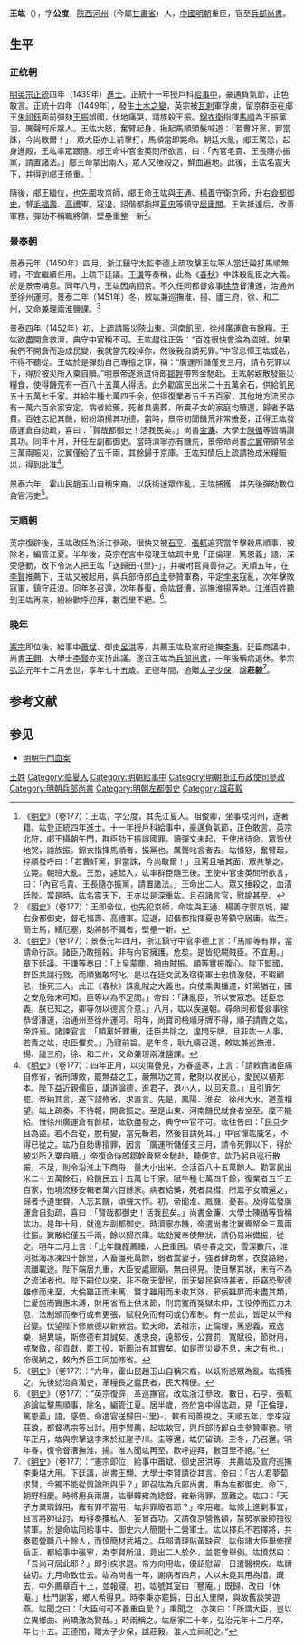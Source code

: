 {{Otheruses|other=名为王庄毅的其他人物|王庄毅}}
{{明清人物信息框
| 姓名 = 王竑
| 原名 =
| 圖片名稱= 王竑.png
| 圖片大小 = 220px
| 圖片說明 = 明《[[三才圖會|三才圖會]]》載《兵部尚書王公像》
| 最高職務 = 兵部尚書
| 國家 = 大明
| 爵位 =
| 籍貫 = [[陝西|陝西]][[河州|河州]]
| 族裔 = 漢族
| 旗籍 = 
| 字號 = 字公度
| 諡號 = 莊毅
| 出生日期 = [[永樂|永樂]]十一年（1413年）
| 出生地點 = [[陝西|陝西]][[河州|河州]]
| 逝世日期 = [[弘治_(明朝)|弘治]]元年（1488年）
| 逝世地點 = [[陝西|陝西]][[河州|河州]]
| 墓葬 =
| 配偶 =
| 親屬 =
| 出身 = 
*正統四年己未科進士出身
| 經歷 = 
| 著作 =
}}

'''王竑'''（{{bd|1413年||1488年|catIdx=W王}}），字'''公度'''，[[陝西|陝西]][[河州|河州]]（今屬[[甘肅省|甘肅省]]）人，[[中國|中國]][[明朝|明朝]]重臣，官至[[兵部尚書|兵部尚書]]。

==生平==
===正统朝===
[[明英宗|明英宗]][[正统_(年号)|正統]]四年（1439年）[[進士|進士]]。正統十一年授戶科[[給事中|給事中]]，豪邁負氣節，正色敢言。正統十四年（1449年），發生[[土木之變|土木之變]]，英宗被[[瓦剌|瓦剌]]軍俘虜，留京群臣在郕王[[朱祁鈺|朱祁鈺]]面前彈劾[[王振|王振]]誤國，伏地痛哭，請族殺王振。[[錦衣衛|錦衣衛]]指揮[[馬順|馬順]]為王振黨羽，厲聲呵斥眾人。王竑大怒，奮臂起身，揪起馬順頭髮喊道：「若曹奸黨，罪當誅，今尚敢爾！」，眾大臣亦上前擊打，馬順當即斃命。朝廷大亂，郕王驚恐，起身進殿，王竑率眾跟隨。郕王命中官金英問所欲言，曰：「內官毛貴、王長隨亦振黨，請置諸法。」郕王命拿出兩人，眾人又捶殺之，鮮血遍地。此後，王竑名震天下，并得到郕王倚重。<ref>《[[明史|明史]]》（卷177）：王竑，字公度，其先江夏人。祖俊卿，坐事戍河州，遂著籍。竑登正統四年進士。十一年授戶科給事中，豪邁負氣節，正色敢言。英宗北狩，郕王攝朝午門，群臣劾王振誤國罪。讀彈文未起，王使出待命。眾皆伏地哭，請族振。錦衣指揮馬順者，振黨也，厲聲叱言者去。竑憤怒，奮臂起，捽順發呼曰：「若曹奸黨，罪當誅，今尚敢爾！」且罵且嚙其面，眾共擊之，立斃。朝班大亂。王恐，遽起入，竑率群臣隨王後。王使中官金英問所欲言，曰：「內官毛貴、王長隨亦振黨，請置諸法。」王命出二人。眾又捶殺之，血漬廷陛。當是時，竑名震天下，王亦以是深重竑。且召諸言官，慰諭甚至。</ref>

隨後，郕王繼位，[[也先|也先]]圍攻京師，郕王命王竑與[[王通|王通]]、[[楊善|楊善]]守衛京師，升右[[僉都御史|僉都御史]]，督[[毛福壽|毛福壽]]、[[高禮|高禮]]軍。寇退，詔偕都指揮[[夏忠|夏忠]]等鎮守[[居庸關|居庸關]]。王竑抵達后，改善軍務，彈劾不稱職將領，壁壘重整一新<ref>《[[明史|明史]]》（卷177）：王即帝位，也先犯京師，命竑與王通、楊善守禦京城，擢右僉都御史，督毛福壽、高禮軍。寇退，詔偕都指揮夏忠等鎮守居庸。竑至，簡士馬，繕厄塞，劾將帥不職者，壁壘一新。</ref>。

===景泰朝===
景泰元年（1450年）四月，浙江鎮守太監李德上疏攻擊王竑等人當廷毆打馬順無禮，不宜繼續任用。上疏下廷議。[[于谦|于谦]]等奏稱，此為《[[春秋_(书)|春秋]]》中誅殺亂臣之大義。於是景帝稱意。同年八月，王竑因病回京。不久任同都督僉事[[徐恭|徐恭]]督漕運，治通州至徐州運河。景泰二年（1451年）冬，敕竑兼巡撫淮、揚、廬三府，徐、和二州，又命兼理兩淮鹽課。<ref>《[[明史|明史]]》（卷177）：景泰元年四月，浙江鎮守中官李德上言：「馬順等有罪，當請命行誅。諸臣乃敢擅殺。非有內官擁護，危矣。是皆犯闕賊臣。不宜用。」章下廷議。于謙等奏曰：「上皇蒙塵，禍由賊振。順等實振腹心。陛下監國，群臣共請行戮，而順猶敢呵叱。是以在廷文武及宿衛軍士忠憤激發，不暇顧忌，捶死三人。此正《春秋》誅亂賊之大義也。向使乘輿播遷，奸黨猶在，國之安危殆未可知。臣等以為不足問。」帝曰：「誅亂臣，所以安眾志。廷臣忠義，朕已知之，卿等勿以德言介意。」八月，竑以疾還朝。尋命同都督僉事徐恭督漕運，治通州至徐州運河。明年，尚寶司檢順牙牌不得，順子請責之竑，帝許焉。諸諫官言：「順黨奸罪重，廷臣共除之，遑問牙牌。且非竑一人事，若責之竑，忠臣懼矣。」乃寢前旨。是年冬，耿九疇召還，敕竑兼巡撫淮、揚、廬三府，徐、和二州，又命兼理兩淮鹽課。</ref>

景泰四年（1452年）初，上疏請賑災陝山東、河南飢民，徐州廣運倉有餘糧。王竑欲盡開倉救濟，典守中官稱不可。王竑趕往正告：“百姓很快會淪為盜賊。如果我們不開倉而造成民變，我就當先殺掉你，然後我自請死罪。”中官忌憚王竑威名，不得不聽從。王竑於是彈劾自己專擅之罪，稱：“廣運所儲僅支三月，請令死罪以下，得於被災所入粟自贖。”明景帝遂派遣侍郎[[鄒幹|鄒幹]]帶帑金馳赴。王竑躬親散發賑災糧食，使得饑荒有一百八十五萬人得活。此外勸富民出米二十五萬余石，供給飢民五十五萬七千家。并給牛種七萬四千余，使得復業者五千五百家，其他地方流民亦有一萬六百余家安定。病者給藥，死者具喪葬，所賣子女的家庭均贖還，歸者予路費。百姓忘記其饑，紛紛頌揚其功德。當時，景帝初聞饑荒非常擔憂，正得王竑發廣運倉自劾疏，喜曰：「賢哉都御史！活我民矣。」尚書[[金濂|金濂]]、大學士[[陳循|陳循]]等皆稱讚其功。同年十月，升任左副都御史。當時濟寧亦有饑荒，景帝命尚書[[沈翼|沈翼]]帶領帑金三萬兩賑災，沈翼僅給了五千兩，其餘歸于京庫。王竑知情后上疏請換成米糧賑災，得到批准<ref>《[[明史|明史]]》（卷177）：四年正月，以災傷疊見，方春盛寒，上言：「請敕責諸臣痛自修省，省刑薄斂，罷無益之工，嚴無功之賞，散財以收民心，愛民以植邦本。陛下益近親儒臣，講道論德，進君子，退小人，以回天意。」且引罪乞罷。帝納其言，遂下詔修省，求直言。先是，鳳陽、淮安、徐州大水，道堇相望。竑上疏奏，不待報，開倉振之。至是山東、河南饑民就食者坌至，廩不能給。惟徐州廣運倉有餘積，竑欲盡發之，典守中官不可。竑往告曰：「民旦夕且為盜。若不吾從，脫有變，當先斬若，然後自請死耳。」中官憚竑威名，不得已從之。竑乃自劾專擅罪，因言「廣運所儲僅支三月，請令死罪以下，得於被災所入粟自贖。」帝復命侍郎鄒幹賫帑金馳赴，聽便宜。竑乃躬自巡行散振，不足，則令沿淮上下商舟，量大小出米。全活百八十五萬餘人。勸富民出米二十五萬餘石，給饑民五十五萬七千家。賦牛種七萬四千餘，復業者五千五百家，他境流移安輯者萬六百餘家。病者給藥，死者具槥，所鬻子女贖還之，歸者予道里費。人忘其饑，頌聲大作。初，帝聞淮、鳳饑，憂甚。及得竑發廣運倉自劾疏，喜曰：「賢哉都御史！活我民矣。」尚書金濂、大學士陳循等皆稱竑功。是年十月，就進左副都御史。時濟寧亦饑，帝遣尚書沈翼賫帑金三萬兩往振。翼散給僅五千兩，餘以歸京庫。竑劾翼奉使無狀，請仍易米備振，從之。明年二月上言：「比年饑饉薦臻，人民重困。頃冬春之交，雪深數尺，淮河抵海冰凍四十餘里，人畜僵死萬餘，弱者鬻妻子，強者肆劫奪，衣食路絕，流離載途。陛下端居九重，大臣安處廊廟，無由得見。使目擊其狀，未有不為之流涕者也。陛下嗣位以來，非不敬天愛民，而天變民窮特甚者，臣竊恐聖德雖修而未至，大倫雖正而未篤，賢才雖用而未收其效，邪佞雖屏而未盡其類，仁愛施而實惠未溥，財用省而上供未節，刑罰寬而冤獄未伸，工役停而匠力未息，法制頒而奉行或有更張，賦稅免而有司或仍牽制。有一於此，皆足以干和召變。伏望陛下修厥德以新厥治。欽天命，法祖宗，正倫理，篤恩義，戒逸樂，絕異端，斯修德有其誠矣。進忠良，遠邪佞，公賞罰，寬賦役，節財用，戒聚斂，卻貢獻，罷工役，斯圖治有其實矣。如是而災變不息，未之有也。」帝褒納之，敕內外臣工同加修省。</ref>。

景泰六年，霍山民趙玉山自稱宋裔，以妖術迷眾作亂，王竑捕獲，并先後彈劾數位貪官污吏<ref>《[[明史|明史]]》（卷177）：“六年，霍山民趙玉山自稱宋裔，以妖術惑眾為亂，竑捕獲之。先後劾治貪濁吏，革糧長之蠹民者，民大稱便。</ref>。

===天順朝===
英宗復辟後，王竑改任為浙江參政，很快又被[[石亨|石亨]]、[[張軏|張軏]]追究當年擊殺馬順事，被除名，編管江夏。半年後，英宗在宮中發現王竑疏中見「正倫理，篤恩義」語，深受感動，改下令派人把王竑「送歸田-{里}-」，并囑咐官員善待之。天順五年，在[[李賢|李賢]]推薦下，王竑又被起用，與兵部侍郎[[白圭|白圭]]參贊軍務，平定[[孛來|孛來]]寇亂，次年擊敗寇軍，鎮守莊浪。同年冬召還，次年春復，命竑督漕，巡撫淮揚等地。江淮百姓聽到王竑再來，紛紛歡呼迎拜，數百里不絕。<ref>《[[明史|明史]]》（卷177）：“英宗復辟，革巡撫官，改竑浙江參政。數日，石亨、張軏追論竑擊馬順事，除名，編管江夏。居半歲，帝於宮中得竑疏，見「正倫理，篤恩義」語，感悟。命遣官送歸田-{里}-，敕有司善視之。天順五年，孛來寇莊浪，都督馮宗等出討。用李賢薦，起竑故官，與兵部侍郎白圭參贊軍務。明年正月，竑與宗擊退孛來於紅崖子川。圭等還，竑仍留鎮。至冬，乃召還。明年春，復令督漕撫淮、揚。淮人聞竑再至，歡呼迎拜，數百里不絕。”</ref>。

===晚年===
[[明憲宗|憲宗]]即位後，給事中[[蕭斌|蕭斌]]、御史[[呂洪|呂洪]]等，共薦王竑及宣府巡撫[[李秉|李秉]]。廷臣商議中，尚書[[王翺|王翺]]、大學士[[李賢|李賢]]亦支持此議。遂召王竑為[[兵部尚書|兵部尚書]]，一年後稱病退休。孝宗[[弘治_(明孝宗)|弘治]]元年十二月去世，享年七十五歲。正德年間，追贈[[太子少保|太子少保]]，諡'''莊毅'''<ref>《[[明史|明史]]》（卷177）：“憲宗即位，給事中蕭斌、御史呂洪等，共薦竑及宣府巡撫李秉堪大用。下廷議，尚書王翺、大學士李賢請從其言。帝曰：「古人君夢蔔求賢，今獨不能從輿論所與乎？」即召竑為兵部尚書，秉為左都御史。命下，朝野相慶。時將用兵兩廣，竑舉韓雍為總督。雍新得罪，眾難之。竑曰：「天子方棄瑕錄用，雍有罪不當用，竑非罪廢者耶？」卒用雍。竑條上進剿事宜，且言將帥征討，毋得奏攜私人，妄冒首功。又請復京營舊額，禁勢家豪帥擅役禁軍。於是命竑同給事中、御史六人簡閱十二營軍士。竑以擇兵不若擇將，共奏罷營職八十餘人，而慎簡材武補之。兵部清理貼黃缺官，竑偕諸大臣舉修撰岳正、都給事中張寧，為李賢所沮，竟出二人於外，並罷會舉例。竑憤然曰：「吾尚可居此耶？」即引疾求退。帝方向用竑，優詔慰留，日遣醫視疾。竑請益切。九月命致仕去。竑為尚書一年，謝病者四月，人以未竟其用為惜。既去，中外薦章百十上，並報寢。初，竑號其室曰「戇庵。」既歸，改曰「休庵。」杜門謝客，鄉人希得見。時李秉亦罷歸，日出入里閈，與故舊談笑遊燕。竑聞之曰：「大臣何可不養重自愛？」秉聞之，亦笑曰：「所謂大臣，豈以立異鄉曲、尚矯激為賢哉。」時兩稱之。竑居家二十年，弘治元年十二月卒，年七十五。正德間，贈太子少保，諡莊毅。淮人立祠祀之。”</ref>。

==参考文献==
{{wikisource|明史/卷177}}
{{Reflist}}

==参见==
*[[明朝午門血案|明朝午門血案]]

{{start box}}
{{s-off}}
{{succession box|[[馬昂|馬昂]]|[[王復|王復]]|[[明朝兵部尚書|明朝兵部尚書]]|<small>1464年－1465年</small>}}
{{end box}}

{{正統四年己未科殿試金榜}}

{{Authority control}}

{{DEFAULTSORT:Wang王}}
[[Category:王姓|王姓]]
[[Category:临夏人|Category:临夏人]]
[[Category:明朝給事中|Category:明朝給事中]]
[[Category:明朝浙江布政使司參政|Category:明朝浙江布政使司參政]]
[[Category:明朝兵部尚書|Category:明朝兵部尚書]]
[[Category:明朝左都御史|Category:明朝左都御史]]
[[Category:諡莊毅|Category:諡莊毅]]